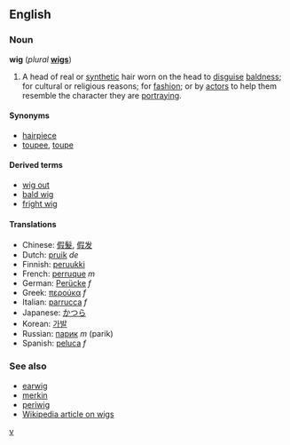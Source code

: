 ==English==
===Noun===
'''wig''' (''plural'' '''[[wigs]]''')

#A head of real or [[synthetic]] hair worn on the head to [[disguise]] [[baldness]]; for cultural or religious reasons; for [[fashion]]; or by [[actor]]s to help them resemble the character they are [[portray]]ing.

====Synonyms====
*[[hairpiece]]
*[[toupee]], [[toupe]]

====Derived terms====
*[[wig out]]
*[[bald wig]]
*[[fright wig]]

====Translations====
*Chinese: [[假髮]], [[假发]]
*Dutch: [[pruik]] ''de''
*Finnish: [[peruukki#Finnish|peruukki]]
*French: [[perruque]] ''m''
*German: [[Perücke]] ''f''
*Greek: [[περούκα]] ''f''
*Italian: [[parrucca]] ''f''
*Japanese: [[かつら]]
*Korean: [[가발]]
*Russian: [[парик]] ''m'' (parik)
*Spanish: [[peluca]] ''f''

===See also===
*[[earwig]]
*[[merkin]]
*[[periwig]]
*[[w:Wig|Wikipedia article on wigs]]
[http://www.beautyhair-market.com v]